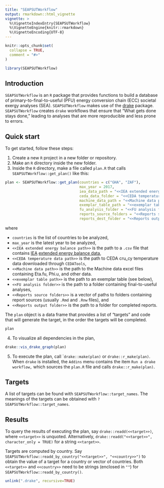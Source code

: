 ```yaml
---
title: "SEAPSUTWorkflow"
output: rmarkdown::html_vignette
vignette: >
  %\VignetteIndexEntry{SEAPSUTWorkflow}
  %\VignetteEngine{knitr::rmarkdown}
  %\VignetteEncoding{UTF-8}
---
```


```r
knitr::opts_chunk$set(
  collapse = TRUE,
  comment = "#>"
)
```

```r
library(SEAPSUTWorkflow)
```

## Introduction

`SEAPSUTWorkflow` is an `R` package that provides functions to build
a database of primary-to-final-to-useful (PFU) energy conversion chain (ECC)
societal exergy analyses (SEA).
`SEAPSUTWorkflow` makes use of the [drake](https://books.ropensci.org/drake/) package.
`SEAPSUTWorkflow` creates `drake` workflows that ensure that "What gets done stays done,"
leading to analyses that are more reproducible and less prone to errors.


## Quick start

To get started, follow these steps:

1. Create a new `R` project in a new folder or repository.
2. Make an `R` directory inside the new folder.
3. Inside the `R` directory, 
   make a file called `plan.R` that calls `SEAPSUTWorkflow::get_plan()` like this:

```r
plan <- SEAPSUTWorkflow::get_plan(countries = c("GHA", "ZAF"), 
                                  max_year = 2017,
                                  iea_data_path = "<<IEA extended energy balance path>>", 
                                  ceda_data_folder = "<<CEDA temperature data path>>",
                                  machine_data_path = "<<Machine data path>>",
                                  exemplar_table_path = "<<exemplar table path>>", 
                                  fu_analysis_folder = "<<FU analysis folder>>", 
                                  reports_source_folders = "<<Reports source folders>>",
                                  reports_dest_folder = "<<Reports output folder>>")
```

where

* `countries` is the list of countries to be analyzed,
* `max_year` is the latest year to be analyzed,
* `<<IEA extended energy balance path>>` is the path to a `.csv` file that contains
[IEA](https://www.iea.org) [extended energy balance data](http://data.iea.org),
* `<<CEDA temperature data path>>` is the path to CEDA cru_cy temperature data downloaded through `CEDATools`,
* `<<Machine data path>>` is the path to the Machine data excel files containing Eta.fu, Phi.u, and other data.
* `<<exemplar table path>>` is the path to an exemplar table (see below), 
* `<<FU analysis folder>>` is the path to a folder containing final-to-useful analyses, 
* `<<Reports source folders>>` is a vector of paths to folders containing report sources (usually `.Rmd` and `.Rnw` files), and
* `<<Reports output folder>>` is the path to a folder for completed reports.

The `plan` object is a data frame that provides a list of "targets" 
and code that will generate the target,
in the order the targets will be completed.

```r
plan
```

4. To visualize all dependencies in the plan,

```r
drake::vis_drake_graph(plan)
```

5. To execute the plan, call ``drake::make(plan)` or `drake::r_make(plan)`.
   When `drake ` is installed, the `Addins` menu contains the item `Run a drake workflow,`
   which sources the `plan.R` file and calls `drake::r_make(plan)`.


## Targets

A list of targets can be found with `SEAPSUTWorkflow::target_names`.
The meanings of the targets can be obtained with `?SEAPSUTWorkflow::target_names`.


## Results

To query the results of executing the plan, say `drake::readd(<<target>>)`,
where `<<target>>` is unquoted.
Alternatively, 
`drake::readd("<<target>>", character_only = TRUE)` for 
a string `<<target>>`.

Targets are computed by country. 
Say `SEAPSUTWorkflow::readd_by_country("<<target>>", "<<country>>")`
to obtain the value of a target for a country or vector of countries.
Both `<<target>>` and `<<country>>` need to be strings (enclosed in `""`)
for `SEAPSUTWorkflow::readd_by_country()`.



```r
unlink(".drake", recursive=TRUE)
```
